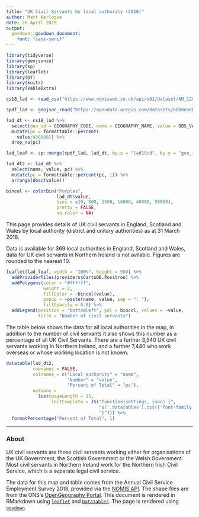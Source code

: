 ```yaml
---
title: "UK Civil Servants by local authority (2018)"
author: Matt Kerlogue
date: 26 April 2019
output: 
  govdown::govdown_document:
    font: "sans-serif"
---
```


```r

library(tidyverse)
library(geojsonio)
library(sp)
library(leaflet)
library(DT)
library(knitr)
library(kableExtra)

cs18_lad <- read_csv("https://www.nomisweb.co.uk/api/v01/dataset/NM_129_1.data.csv?geography=1820327937...1820328307&date=latest&department=0&national_identity=0&gender=0&full_part_time=0&ethnic_group=0&disability_status=0&wage_band=0&civil_service_grade=0&age_band=0&measures=20100")

spdf_lad <- geojson_read("https://opendata.arcgis.com/datasets/bbb0e58b0be64cc1a1460aa69e33678f_0.geojson", what = "sp")

lad_dt <- cs18_lad %>%
  select(geo_id = GEOGRAPHY_CODE, name = GEOGRAPHY_NAME, value = OBS_VALUE) %>%
  mutate(pc = formattable::percent(
    value/430080)) %>%
  drop_na(pc)

lad_leaf <- sp::merge(spdf_lad, lad_dt, by.x = "lad19cd", by.y = "geo_id")

lad_dt2 <- lad_dt %>%
  select(name, value, pc) %>%
  mutate(pc = formattable::percent(pc, 1)) %>%
  arrange(desc(value))

bincol <- colorBin("Purples",
                   lad_dt$value,
                   bins = c(0, 500, 2500, 10000, 40000, 50000),
                   pretty = FALSE,
                   na.color = NA)

```

::: {.lead-para}
This page provides details of UK civil servants in England, Scotland and Wales by local authority (district and unitary authorities) as at 31 March 2018.
:::

Data is available for 369 local authorities in England, Scotland and Wales, data for UK civil servants in Northern Ireland is not avilable. Figures are rounded to the nearest 10.

```r

leaflet(lad_leaf, width = "100%", height = 500) %>%
  addProviderTiles(providers$CartoDB.Positron) %>%
  addPolygons(color = "#ffffff",
              weight = 2,
              fillColor = ~bincol(value),
              popup = ~paste(name, value, sep = ": "),
              fillOpacity = 0.8) %>%
  addLegend(position = "bottomleft", pal = bincol, values = ~value, 
            title = "Number of civil servants")

```

The table below shows the data for all local authorities in the map, in addition to the number of civil servants it also shows this number as a percentage of all UK Civil Servants. There are a further 3,540 UK civil servants working in Northern Ireland, and a further 7,440 who work overseas or whose working location is not known.

```r

datatable(lad_dt2,
          rownames = FALSE,
          colnames = c("Local authority" = "name",
                       "Number" = "value",
                       "Percent of Total" = "pc"),
          options =
            list(pageLength = 15,
                 initComplete = JS("function(settings, json) {",
                                   "$('.datatables').css({'font-family': 'sans-serif'});",
                                   "}"))) %>%
  formatPercentage("Percent of Total", 1)

```

---

### About
UK civil servants are those civil servants working either for organisations of the UK Government, the Scottish Government or the Welsh Government. Most civil servants in Northern Ireland work for the Northern Irish Civil Service, which is a separate legal civil service.

The data for this map and table comes from the Annual Civil Service Employment Survey 2018, provided via the [NOMIS API](https://www.nomisweb.co.uk/). The shape files are from the ONS's [OpenGeography Portal](http://geoportal.statistics.gov.uk). This document is rendered in RMarkdown using [`leaflet`](https://rstudio.github.io/leaflet/) and [`DataTables`](https://rstudio.github.io/DT/). The page is rendered using [`govdown`](https://ukgovdatascience.github.io/govdown/).
